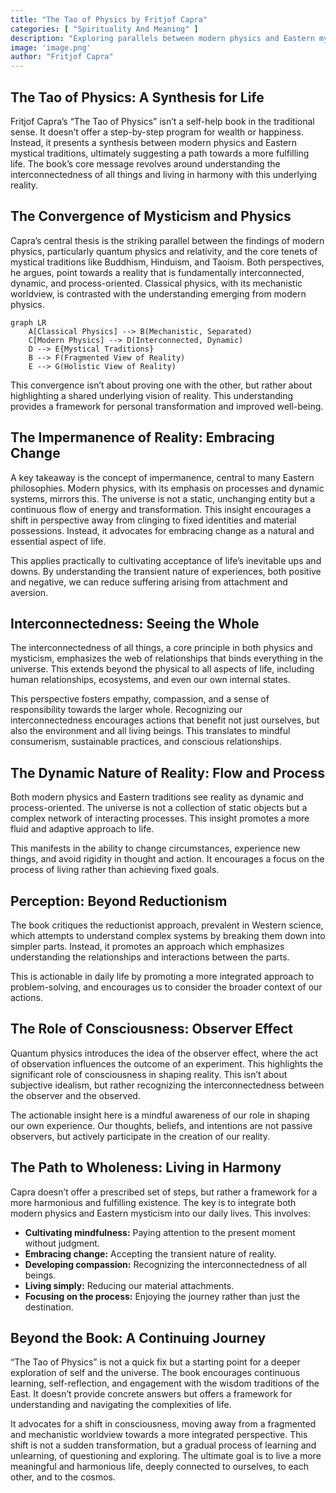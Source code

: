 ```yaml
---
title: "The Tao of Physics by Fritjof Capra"
categories: [ "Spirituality And Meaning" ]
description: "Exploring parallels between modern physics and Eastern mysticism"
image: 'image.png'
author: "Fritjof Capra"
---
```

## The Tao of Physics: A Synthesis for Life

Fritjof Capra's "The Tao of Physics" isn't a self-help book in the traditional sense. It doesn't offer a step-by-step program for wealth or happiness. Instead, it presents a synthesis between modern physics and Eastern mystical traditions, ultimately suggesting a path towards a more fulfilling life. The book's core message revolves around understanding the interconnectedness of all things and living in harmony with this underlying reality.


## The Convergence of Mysticism and Physics

Capra's central thesis is the striking parallel between the findings of modern physics, particularly quantum physics and relativity, and the core tenets of mystical traditions like Buddhism, Hinduism, and Taoism. Both perspectives, he argues, point towards a reality that is fundamentally interconnected, dynamic, and process-oriented. Classical physics, with its mechanistic worldview, is contrasted with the understanding emerging from modern physics.

```mermaid
graph LR
    A[Classical Physics] --> B(Mechanistic, Separated)
    C[Modern Physics] --> D(Interconnected, Dynamic)
    D --> E{Mystical Traditions}
    B --> F(Fragmented View of Reality)
    E --> G(Holistic View of Reality)
```

This convergence isn't about proving one with the other, but rather about highlighting a shared underlying vision of reality. This understanding provides a framework for personal transformation and improved well-being.


##  The Impermanence of Reality: Embracing Change

A key takeaway is the concept of impermanence, central to many Eastern philosophies.  Modern physics, with its emphasis on processes and dynamic systems, mirrors this.  The universe is not a static, unchanging entity but a continuous flow of energy and transformation.  This insight encourages a shift in perspective away from clinging to fixed identities and material possessions.  Instead, it advocates for embracing change as a natural and essential aspect of life.

This applies practically to cultivating acceptance of life's inevitable ups and downs.  By understanding the transient nature of experiences, both positive and negative, we can reduce suffering arising from attachment and aversion.


## Interconnectedness: Seeing the Whole

The interconnectedness of all things, a core principle in both physics and mysticism, emphasizes the web of relationships that binds everything in the universe. This extends beyond the physical to all aspects of life, including human relationships, ecosystems, and even our own internal states.

This perspective fosters empathy, compassion, and a sense of responsibility towards the larger whole. Recognizing our interconnectedness encourages actions that benefit not just ourselves, but also the environment and all living beings. This translates to mindful consumerism, sustainable practices, and conscious relationships.


## The Dynamic Nature of Reality: Flow and Process

Both modern physics and Eastern traditions see reality as dynamic and process-oriented. The universe is not a collection of static objects but a complex network of interacting processes. This insight promotes a more fluid and adaptive approach to life.

This manifests in the ability to change circumstances, experience new things, and avoid rigidity in thought and action. It encourages a focus on the process of living rather than achieving fixed goals.


## Perception: Beyond Reductionism

The book critiques the reductionist approach, prevalent in Western science, which attempts to understand complex systems by breaking them down into simpler parts.  Instead, it promotes an approach which emphasizes understanding the relationships and interactions between the parts.

This is actionable in daily life by promoting a more integrated approach to problem-solving, and encourages us to consider the broader context of our actions.


##  The Role of Consciousness: Observer Effect

Quantum physics introduces the idea of the observer effect, where the act of observation influences the outcome of an experiment. This highlights the significant role of consciousness in shaping reality. This isn't about subjective idealism, but rather recognizing the interconnectedness between the observer and the observed.

The actionable insight here is a mindful awareness of our role in shaping our own experience. Our thoughts, beliefs, and intentions are not passive observers, but actively participate in the creation of our reality.


##  The Path to Wholeness:  Living in Harmony

Capra doesn't offer a prescribed set of steps, but rather a framework for a more harmonious and fulfilling existence.  The key is to integrate both modern physics and Eastern mysticism into our daily lives. This involves:

*   **Cultivating mindfulness:** Paying attention to the present moment without judgment.
*   **Embracing change:** Accepting the transient nature of reality.
*   **Developing compassion:** Recognizing the interconnectedness of all beings.
*   **Living simply:** Reducing our material attachments.
*   **Focusing on the process:**  Enjoying the journey rather than just the destination.


##  Beyond the Book:  A Continuing Journey

"The Tao of Physics" is not a quick fix but a starting point for a deeper exploration of self and the universe. The book encourages continuous learning, self-reflection, and engagement with the wisdom traditions of the East.  It doesn't provide concrete answers but offers a framework for understanding and navigating the complexities of life.


It advocates for a shift in consciousness, moving away from a fragmented and mechanistic worldview towards a more integrated perspective. This shift is not a sudden transformation, but a gradual process of learning and unlearning, of questioning and exploring. The ultimate goal is to live a more meaningful and harmonious life, deeply connected to ourselves, to each other, and to the cosmos.

